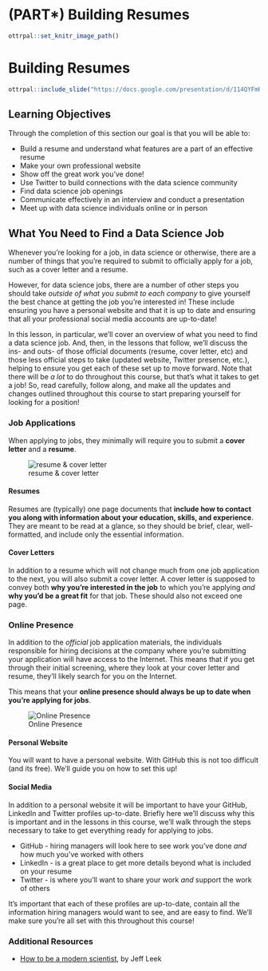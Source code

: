 # (PART\*) Building Resumes {-}

```r
ottrpal::set_knitr_image_path()
```

# **Building Resumes**

```r
ottrpal::include_slide("https://docs.google.com/presentation/d/114QYFmKuJ2M5E3tlBw8Gwu2xI09tb8gnrKrNkMY9CG4/edit#slide=id.g13849b0e48d_1_0")
```

## Learning Objectives

Through the completion of this section our goal is that you will be able to:

- Build a resume and understand what features are a part of an effective resume
- Make your own professional website
- Show off the great work you've done!
- Use Twitter to build connections with the data science community
- Find data science job openings
- Communicate effectively in an interview and conduct a presentation
- Meet up with data science individuals online or in person

## What You Need to Find a Data Science Job

Whenever you're looking for a job, in data science or otherwise, there are a number of things that you're required to submit to officially apply for a job, such as a cover letter and a resume.

However, for data science jobs, there are a number of other steps you should take *outside of what you submit to each company* to give yourself the best chance at getting the job you're interested in! These include ensuring you have a personal website and that it is up to date and ensuring that all your professional social media accounts are up-to-date!

In this lesson, in particular, we'll cover an overview of what you need to find a data science job. And, then, in the lessons that follow, we'll discuss the ins- and outs- of those official documents (resume, cover letter, etc) and those less official steps to take (updated website, Twitter presence, etc.), helping to ensure you get each of these set up to move forward. Note that there will be *a lot* to do throughout this course, but that's what it takes to get a job! So, read carefully, follow along, and make all the updates and changes outlined throughout this course to start preparing yourself for looking for a position!

### Job Applications

When applying to jobs, they minimally will require you to submit a **cover letter** and a **resume**.


![resume & cover letter](https://docs.google.com/presentation/d/1nXZfBoWEKMCz5hUVdlE-V4B1eVCSOOlS2FVByiQlZ2c/export/png?id=1nXZfBoWEKMCz5hUVdlE-V4B1eVCSOOlS2FVByiQlZ2c&pageid=g3a45d4729b_0_0)

#### Resumes

Resumes are (typically) one page documents that **include how to contact you along with information about your education, skills, and experience**. They are meant to be read at a glance, so they should be brief, clear, well-formatted, and include only the essential information.

#### Cover Letters

In addition to a resume which will not change much from one job application to the next, you will also submit a cover letter. A cover letter is supposed to convey both **why you're interested in the job** to which you're applying *and* **why you'd be a great fit** for that job. These should also not exceed one page.

### Online Presence

In addition to the *official* job application materials, the individuals responsible for hiring decisions at the company where you're submitting your application will have access to the Internet. This means that if you get through their initial screening, where they look at your cover letter and resume, they'll likely search for you on the Internet.

This means that your **online presence should always be up to date when you're applying for jobs**.


![Online Presence](https://docs.google.com/presentation/d/1nXZfBoWEKMCz5hUVdlE-V4B1eVCSOOlS2FVByiQlZ2c/export/png?id=1nXZfBoWEKMCz5hUVdlE-V4B1eVCSOOlS2FVByiQlZ2c&pageid=g3ee04ecbc2_0_13)

#### Personal Website

You will want to have a personal website. With GitHub this is not too difficult (and its free). We'll guide you on how to set this up!

#### Social Media

In addition to a personal website it will be important to have your GitHub, LinkedIn and Twitter profiles up-to-date. Briefly here we'll discuss why this is important and in the lessons in this course, we'll walk through the steps necessary to take to get everything ready for applying to jobs.

* GitHub - hiring managers will look here to see work you've done *and* how much you've worked with others
* LinkedIn - is a great place to get more details beyond what is included on your resume
* Twitter - is where you'll want to share your work *and* support the work of others

It's important that each of these profiles are up-to-date, contain all the information hiring managers would want to see, and are easy to find. We'll make sure you're all set with this throughout this course!

### Additional Resources

* [How to be a modern scientist](https://leanpub.com/modernscientist), by Jeff Leek
